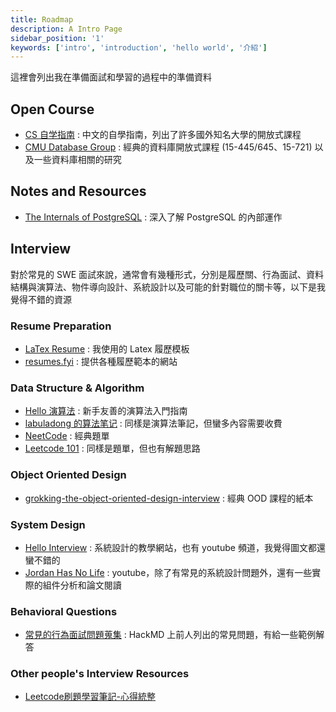 ```yaml
---
title: Roadmap
description: A Intro Page
sidebar_position: '1'
keywords: ['intro', 'introduction', 'hello world', '介紹']
---
```


這裡會列出我在準備面試和學習的過程中的準備資料

## Open Course

- [CS 自学指南](https://csdiy.wiki/) : 中文的自學指南，列出了許多國外知名大學的開放式課程
- [CMU Database Group](https://db.cs.cmu.edu/) : 經典的資料庫開放式課程 (15-445/645、15-721) 以及一些資料庫相關的研究

## Notes and Resources

- [The Internals of PostgreSQL](https://www.interdb.jp/pg/index.html) : 深入了解 PostgreSQL 的內部運作

## Interview

對於常見的 SWE 面試來說，通常會有幾種形式，分別是履歷關、行為面試、資料結構與演算法、物件導向設計、系統設計以及可能的針對職位的關卡等，以下是我覺得不錯的資源

### Resume Preparation

- [LaTex Resume](https://www.overleaf.com/latex/templates/software-engineer-resume/gqxmqsvsbdjf) : 我使用的 Latex 履歷模板
- [resumes.fyi](https://resumes.fyi/explore) : 提供各種履歷範本的網站

### Data Structure & Algorithm

- [Hello 演算法](https://www.hello-algo.com/zh-hant/chapter_hello_algo/) : 新手友善的演算法入門指南
- [labuladong 的算法笔记](https://labuladong.online/algo/) : 同樣是演算法筆記，但蠻多內容需要收費
- [NeetCode](https://neetcode.io/) : 經典題單
- [Leetcode 101](https://noworneverev.github.io/leetcode_101/) : 同樣是題單，但也有解題思路

### Object Oriented Design

- [grokking-the-object-oriented-design-interview](https://github.com/tssovi/grokking-the-object-oriented-design-interview/tree/master) : 經典 OOD 課程的紙本

### System Design

- [Hello Interview](https://www.hellointerview.com/) : 系統設計的教學網站，也有 youtube 頻道，我覺得圖文都還蠻不錯的
- [Jordan Has No Life](https://www.youtube.com/@jordanhasnolife5163) : youtube，除了有常見的系統設計問題外，還有一些實際的組件分析和論文閱讀

### Behavioral Questions

- [常見的行為面試問題蒐集](https://hackmd.io/@6PPVul2mS7OX2GuGXlUCDA/behavior_questions) : HackMD 上前人列出的常見問題，有給一些範例解答

### Other people's Interview Resources

- [Leetcode刷題學習筆記-心得統整](https://hackmd.io/@meyr543/r1skFcvgY)
